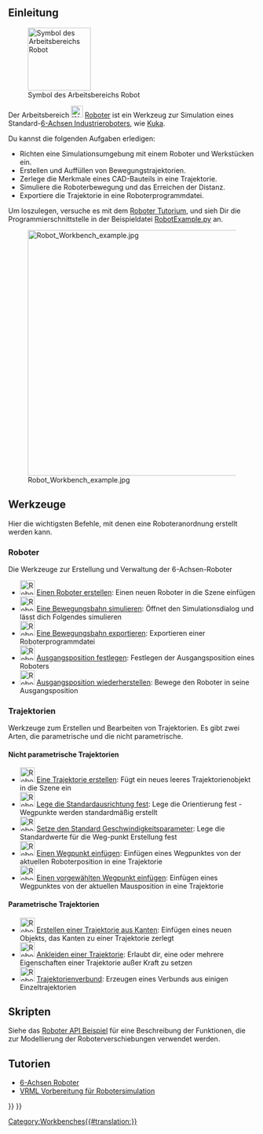 <languages/>

{{Docnav/de
|[[Reverse Engineering Workbench/de|Arbeitsbereich Reverse Engineering]]
|[[Sketcher_Workbench/de|Arbeitsbereich Sketcher]]
|IconL=Workbench_Reverse_Engineering.svg
|IconR=Workbench_Sketcher.svg
}}

<div class="mw-translate-fuzzy">
{{VeryImportantMessage|Der Arbeitsbereich Robot ist nicht gewartet. Wenn du Erfahrung mit dem Thema hast und daran interessiert bist, es zu pflegen, gib bitte deine Absicht im Entwicklerbereich des [https://forum.freecadweb.org/index.php FreeCAD Forums] an.
</div>

Der Grund dafür, dass sich dieser Arbeitsbereich noch im Master-Quellcode befindet, liegt darin, dass dieser Arbeitsbereich in C++ programmiert ist. Wenn dieser Arbeitsbereich in Python programmiert werden könnte, dann könnte er zu einem [[external_workbenches/de|externen Arbeitsbereich]] gemacht und in ein separates Repositorium verschoben werden.
}}

<span id="Introduction"></span>
==Einleitung==

[[Image:Workbench_Robot.svg|thumb|128px|Symbol des Arbeitsbereichs Robot]]

Der Arbeitsbereich [[Image:Workbench_Robot.svg|24px]] [[Robot_Workbench/de|Roboter]] ist ein Werkzeug zur Simulation eines Standard-[[Robot_6-Axis/de|6-Achsen Industrieroboters]], wie [http://kuka.com/ Kuka].

Du kannst die folgenden Aufgaben erledigen:
* Richten eine Simulationsumgebung mit einem Roboter und Werkstücken ein.
* Erstellen und Auffüllen von Bewegungstrajektorien.
* Zerlege die Merkmale eines CAD-Bauteils in eine Trajektorie.
* Simuliere die Roboterbewegung und das Erreichen der Distanz.
* Exportiere die Trajektorie in eine Roboterprogrammdatei.

Um loszulegen, versuche es mit dem [[Robot_tutorial/de|Roboter Tutorium]], und sieh Dir die Programmierschnittstelle in der Beispieldatei [https://github.com/FreeCAD/FreeCAD_sf_master/blob/master/src/Mod/Robot/RobotExample.py RobotExample.py] an.

{{TOCright}}
[[Image:Robot_Workbench_example.jpg|500px]]

== Werkzeuge ==
Hier die wichtigsten Befehle, mit denen eine Roboteranordnung erstellt werden kann. 

=== Roboter ===
Die Werkzeuge zur Erstellung und Verwaltung der 6-Achsen-Roboter

* [[Image:Robot_CreateRobot.svg|30px]] [[Robot_CreateRobot/de|Einen Roboter erstellen]]: Einen neuen Roboter in die Szene einfügen
* [[Image:Robot_Simulate.svg|30px]] [[Robot_Simulate/de|Eine Bewegungsbahn simulieren]]: Öffnet den Simulationsdialog und lässt dich Folgendes simulieren 
* [[Image:Robot_Export.svg|30px]] [[Robot_Export/de|Eine Bewegungsbahn exportieren]]: Exportieren einer Roboterprogrammdatei
* [[Image:Robot_SetHomePos.svg|30px]] [[Robot_SetHomePos/de|Ausgangsposition festlegen]]: Festlegen der Ausgangsposition eines Roboters
* [[Image:Robot_RestoreHomePos.svg|30px]] [[Robot_RestoreHomePos/de|Ausgangsposition wiederherstellen]]: Bewege den Roboter in seine Ausgangsposition

=== Trajektorien ===
Werkzeuge zum Erstellen und Bearbeiten von Trajektorien. Es gibt zwei Arten, die parametrische und die nicht parametrische.

==== Nicht parametrische Trajektorien ====
* [[Image:Robot_CreateTrajectory.svg|30px]] [[Robot_CreateTrajectory/de|Eine Trajektorie erstellen]]: Fügt ein neues leeres Trajektorienobjekt in die Szene ein
* [[Image:Robot_SetDefaultOrientation.svg|30px]] [[Robot_SetDefaultOrientation/de|Lege die Standardausrichtung fest]]: Lege die Orientierung fest - Wegpunkte werden standardmäßig erstellt
* [[Image:Robot_SetDefaultValues.svg|30px]] [[Robot_SetDefaultValues/de|Setze den Standard Geschwindigkeitsparameter]]: Lege die Standardwerte für die Weg-punkt Erstellung fest
* [[Image:Robot_InsertWaypoint.svg|30px]] [[Robot_InsertWaypoint/de|Einen Wegpunkt einfügen]]: Einfügen eines Wegpunktes von der aktuellen Roboterposition in eine Trajektorie
* [[Image:Robot_InsertWaypointPre.svg|30px]] [[Robot_InsertWaypointPre/de|Einen vorgewählten Wegpunkt einfügen]]: Einfügen eines Wegpunktes von der aktuellen Mausposition in eine Trajektorie

==== Parametrische Trajektorien ====
* [[Image:Robot_Edge2Trac.svg|30px]] [[Robot_Edge2Trac/de|Erstellen einer Trajektorie aus Kanten]]: Einfügen eines neuen Objekts, das Kanten zu einer Trajektorie zerlegt
* [[Image:Robot_TrajectoryDressUp.svg|30px]] [[Robot_TrajectoryDressUp/de|Ankleiden einer Trajektorie]]: Erlaubt dir, eine oder mehrere Eigenschaften einer Trajektorie außer Kraft zu setzen
* [[Image:Robot_TrajectoryCompound.svg|30px]] [[Robot_TrajectoryCompound/de|Trajektorienverbund]]: Erzeugen eines Verbunds aus einigen Einzeltrajektorien

<span id="Scripting"></span>
== Skripten ==

Siehe das [[Robot_API_example/de|Roboter API Beispiel]] für eine Beschreibung der Funktionen, die zur Modellierung der Roboterverschiebungen verwendet werden.

== Tutorien ==
* [[Robot 6-Axis/de|6-Achsen Roboter]]
* [[VRML Preparation for Robot Simulation/de|VRML Vorbereitung für Robotersimulation]]


{{Docnav/de
|[[Reverse Engineering Workbench/de|Arbeitsbereich Reverse Engineering]]
|[[Sketcher_Workbench/de|Arbeitsbereich Sketcher]]
|IconL=Workbench_Reverse_Engineering.svg
|IconR=Workbench_Sketcher.svg
}}

{{Robot Tools navi{{#translation:}}}}
{{Userdocnavi{{#translation:}}}}
[[Category:Workbenches{{#translation:}}]]